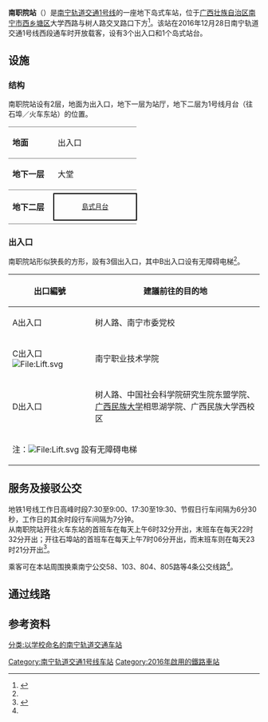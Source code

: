 {{Station Infobox
|Station Name= 南职院站<br><small>Camh Nanzciyenz</small>
|Engname     = <small>Nanning College for <br>Vocational Technology</small>
|linecolour  = #{{南宁轨道交通标志色|1}}
|Image       =  南宁地铁南职院站.jpg
|ImageTitle  = 
|Number      = 
|Location    = [[广西壮族自治区|广西壮族自治区]][[南宁市|南宁市]][[西乡塘区|西乡塘区]]大学西路
|Coord       = {{coord|22|50|8.71|N|108|11|17.91|E|type:railway}}
|Line        = [[南宁轨道交通|南宁轨道交通]]{{南宁轨道交通线路名|1}}
|Platform    = 1个[[岛式站台|岛式站台]]
|Exit        = 3个出入口
|Time        = 2016年12月28日
|Time First  = {{南宁轨道交通线路名|1}}<br />往[[石埠站|石埠站]]方向：07:06<br />往[[南宁东站|火车东站]]方向：06:32
|Time Last   = {{南宁轨道交通线路名|1}}<br />往[[石埠站|石埠站]]方向：23:21<br />往[[南宁东站|火车东站]]方向：22:32
}}

'''南职院站'''（{{lang-za|Camh Nanzciyenz}}）是[[南宁轨道交通|南宁轨道交通]][[南宁轨道交通1号线|1号线]]的一座地下岛式车站，位于[[广西壮族自治区|广西壮族自治区]][[南宁市|南宁市]][[西乡塘区|西乡塘区]]大学西路与树人路交叉路口下方<ref name=zhaobao>{{cite news|title=1号线西段站点地图 出行必备|url=http://ngzb.gxnews.com.cn/html/2016-12/28/content_1348243.htm|author=赵劲松|date=2016-12-28|work=南国早报|publisher=广西日报传媒集团|pages=B8|accessdate=2017-01-09|location=南宁|deadurl=yes|archiveurl=https://web.archive.org/web/20170104162733/http://ngzb.gxnews.com.cn/html/2016-12/28/content_1348243.htm|archivedate=2017-01-04}}</ref>。该站在2016年12月28日南宁轨道交通1号线西段通车时开放载客，设有3个出入口和1个岛式站台。

== 设施 ==
=== 结构 ===
南职院站设有2层，地面为出入口，地下一层为站厅，地下二层为1号线月台（往石埠／火车东站）的位置。
{|cellspacing=0 cellpadding=3
|-
|style="border-top:solid 1px gray;border-bottom:solid 1px gray;" width=75 valign=top|'''地面'''
|style="border-top:solid 1px gray;border-bottom:solid 1px gray;" width=150 valign=top colspan=2|出入口
|-
|style="border-bottom:solid 1px gray;" valign=top|'''地下一层'''
|style="border-bottom:solid 1px gray;" valign=top|大堂
|style="border-bottom:solid 1px gray;" valign=top|客服中心、商店、自助服務
|-
|style="border-bottom:solid 1px gray;" rowspan=6 valign=top|'''地下二层'''
|style="border-bottom:solid 1px gray;"|{{arrow|L}}
|style="border-bottom:solid 1px gray;"|{{南宁轨道交通线路名|1|c}}列車往[[石埠站|石埠]]方向
|-
|style="border:solid 2px black;font-size:smaller;text-align:center;" colspan=2|[[島式月台|島式月台]]
|-
|style="border-bottom:solid 1px gray;"|
|style="border-bottom:solid 1px gray;"|{{split text|{{南宁轨道交通线路名|1|c}}列車往[[南宁东站#地铁车站|火车东站]]方向|{{arrow|R}}}}
|}

=== 出入口 ===
南职院站形似狹長的方形，設有3個出入口，其中B出入口设有无障碍电梯<ref name=zhaobao/>。

{| class="wikitable"
! width=150 | 出口編號 !! 建議前往的目的地
|-
| A出入口 || 树人路、南宁市委党校
|-
| C出入口 [[File:Lift.svg|File:Lift.svg]] || 南宁职业技术学院
|-
| D出入口 || 树人路、中国社会科学院研究生院东盟学院、[[广西民族大学|广西民族大学]]相思湖学院、广西民族大学西校区
|-
| bgcolor="#EEEEEE" colspan=3 | 注：[[File:Lift.svg|File:Lift.svg]] 設有无障碍电梯
|}

== 服务及接驳公交 ==
地铁1号线工作日高峰时段7∶30至9∶00、17∶30至19∶30、节假日行车间隔为6分30秒，工作日的其余时段行车间隔为7分钟。<br>
从南职院站开往火车东站的首班车在每天上午6时32分开出，末班车在每天22时32分开出；开往石埠站的首班车在每天上午7时06分开出，而末班车则在每天23时21分开出<ref>{{cite web|url=http://nngdjt.com/html/service1b/|title=首末班车时刻表|publisher=南宁轨道交通集团有限责任公司|accessdate=2017-06-28|archive-date=2017-06-20|archive-url=https://web.archive.org/web/20170620194427/http://www.nngdjt.com/html/service1b/|dead-url=no}}</ref>。

乘客可在本站周围换乘南宁公交58、103、804、805路等4条公交线路<ref name=zhaobao/>。

== 通过线路 ==
{{s-rail-start}}
{{s-rail|title=南宁轨道交通}}
{{s-line new|system=NanningRT|line=1|previous=石埠|next=鹏飞路|type=P1}}
{{s-end}}

== 参考资料 ==
{{reflist}}

{{南宁轨道交通1号线车站}}

[[Category:南宁轨道交通1号线车站|Category:南宁轨道交通1号线车站]]
[[Category:2016年啟用的鐵路車站|Category:2016年啟用的鐵路車站]]
[[分类:以学校命名的南宁轨道交通车站|分类:以学校命名的南宁轨道交通车站]]